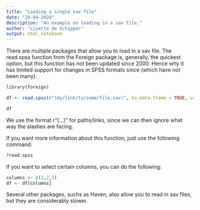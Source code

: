 ```yaml
---
title: "Loading a single sav file"
date: "29-04-2024"
description: "An example on loading in a sav file."
author: "Lisette de Schipper"
output: html_notebook
---
```


There are multiple packages that allow you to load in a sav file. The read.spss function from the Foreign package is, generally, the quickest option, but this function has not been updated since 2000. Hence why it has limited support for changes in SPSS formats since (which have not been many).


```r
library(foreign)

df <- read.spss(r"(my/link/to/some/file.sav)", to.data.frame = TRUE, use.value.labels = FALSE)

df
```

We use the format r"(...)" for paths/links, since we can then ignore what way the slashes are facing.

If you want more information about this function, just use the following command:
```r
?read.spss
```

If you want to select certain columns, you can do the following:

```r
columns <- c(1,2,3)
df <- df[columns]
```


Several other packages, suchs as Haven, also allow you to read in sav files, but they are considerably slower.